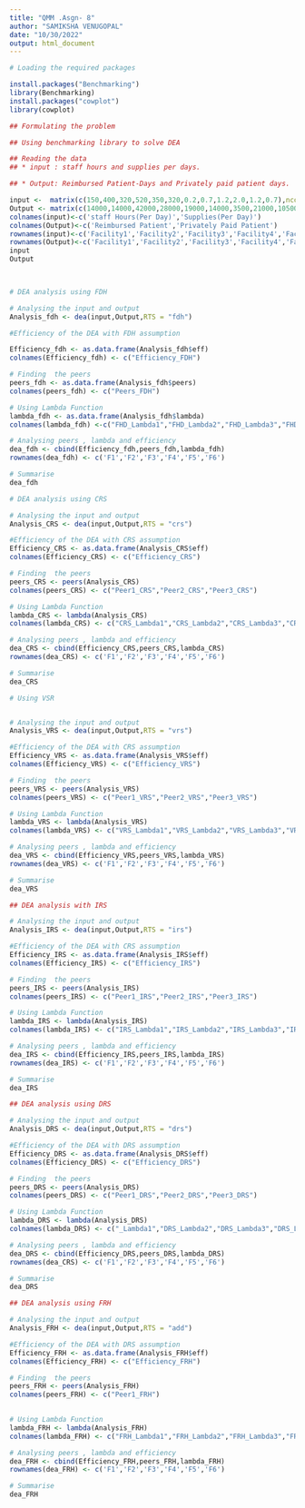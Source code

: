 ```yaml
---
title: "QMM .Asgn- 8"
author: "SAMIKSHA VENUGOPAL"
date: "10/30/2022"
output: html_document
---
```


```r
# Loading the required packages 

install.packages("Benchmarking")
library(Benchmarking)
install.packages("cowplot")
library(cowplot)

```
```r
## Formulating the problem 

## Using benchmarking library to solve DEA

## Reading the data 
## * input : staff hours and supplies per days.

## * Output: Reimbursed Patient-Days and Privately paid patient days.

input <-  matrix(c(150,400,320,520,350,320,0.2,0.7,1.2,2.0,1.2,0.7),ncol = 2)
Output <- matrix(c(14000,14000,42000,28000,19000,14000,3500,21000,10500,42000,25000,15000),ncol = 2)
colnames(input)<-c('staff Hours(Per Day)','Supplies(Per Day)')
colnames(Output)<-c('Reimbursed Patient','Privately Paid Patient')
rownames(input)<-c('Facility1','Facility2','Facility3','Facility4','Facility5','Facility6')
rownames(Output)<-c('Facility1','Facility2','Facility3','Facility4','Facility5','Facility6')
input
Output

                 
```
```r
# DEA analysis using FDH

# Analysing the input and output 
Analysis_fdh <- dea(input,Output,RTS = "fdh")

#Efficiency of the DEA with FDH assumption

Efficiency_fdh <- as.data.frame(Analysis_fdh$eff)
colnames(Efficiency_fdh) <- c("Efficiency_FDH")

# Finding  the peers 
peers_fdh <- as.data.frame(Analysis_fdh$peers)
colnames(peers_fdh) <- c("Peers_FDH")

# Using Lambda Function
lambda_fdh <- as.data.frame(Analysis_fdh$lambda)
colnames(lambda_fdh) <-c("FHD_Lambda1","FHD_Lambda2","FHD_Lambda3","FHD_Lambda4","FHD_Lambda5","FHD_Lambda6")

# Analysing peers , lambda and efficiency
dea_fdh <- cbind(Efficiency_fdh,peers_fdh,lambda_fdh)
rownames(dea_fdh) <- c('F1','F2','F3','F4','F5','F6')

# Summarise 
dea_fdh

```

```r
# DEA analysis using CRS 

# Analysing the input and output 
Analysis_CRS <- dea(input,Output,RTS = "crs")

#Efficiency of the DEA with CRS assumption
Efficiency_CRS <- as.data.frame(Analysis_CRS$eff)
colnames(Efficiency_CRS) <- c("Efficiency_CRS")

# Finding  the peers 
peers_CRS <- peers(Analysis_CRS)
colnames(peers_CRS) <- c("Peer1_CRS","Peer2_CRS","Peer3_CRS")

# Using Lambda Function
lambda_CRS <- lambda(Analysis_CRS)
colnames(lambda_CRS) <- c("CRS_Lambda1","CRS_Lambda2","CRS_Lambda3","CRS_Lambda4")

# Analysing peers , lambda and efficiency
dea_CRS <- cbind(Efficiency_CRS,peers_CRS,lambda_CRS)
rownames(dea_CRS) <- c('F1','F2','F3','F4','F5','F6')

# Summarise 
dea_CRS
```
```r
# Using VSR 


# Analysing the input and output 
Analysis_VRS <- dea(input,Output,RTS = "vrs")

#Efficiency of the DEA with CRS assumption
Efficiency_VRS <- as.data.frame(Analysis_VRS$eff)
colnames(Efficiency_VRS) <- c("Efficiency_VRS")

# Finding  the peers 
peers_VRS <- peers(Analysis_VRS)
colnames(peers_VRS) <- c("Peer1_VRS","Peer2_VRS","Peer3_VRS")

# Using Lambda Function
lambda_VRS <- lambda(Analysis_VRS)
colnames(lambda_VRS) <- c("VRS_Lambda1","VRS_Lambda2","VRS_Lambda3","VRS_Lambda4","VRS_Lambda5")

# Analysing peers , lambda and efficiency
dea_VRS <- cbind(Efficiency_VRS,peers_VRS,lambda_VRS)
rownames(dea_VRS) <- c('F1','F2','F3','F4','F5','F6')

# Summarise 
dea_VRS
```

```r

## DEA analysis with IRS

# Analysing the input and output 
Analysis_IRS <- dea(input,Output,RTS = "irs")

#Efficiency of the DEA with CRS assumption
Efficiency_IRS <- as.data.frame(Analysis_IRS$eff)
colnames(Efficiency_IRS) <- c("Efficiency_IRS")

# Finding  the peers 
peers_IRS <- peers(Analysis_IRS)
colnames(peers_IRS) <- c("Peer1_IRS","Peer2_IRS","Peer3_IRS")

# Using Lambda Function
lambda_IRS <- lambda(Analysis_IRS)
colnames(lambda_IRS) <- c("IRS_Lambda1","IRS_Lambda2","IRS_Lambda3","IRS_Lambda4","IRS_Lambda5")

# Analysing peers , lambda and efficiency
dea_IRS <- cbind(Efficiency_IRS,peers_IRS,lambda_IRS)
rownames(dea_IRS) <- c('F1','F2','F3','F4','F5','F6')

# Summarise 
dea_IRS

```
```r
## DEA analysis using DRS

# Analysing the input and output 
Analysis_DRS <- dea(input,Output,RTS = "drs")

#Efficiency of the DEA with DRS assumption
Efficiency_DRS <- as.data.frame(Analysis_DRS$eff)
colnames(Efficiency_DRS) <- c("Efficiency_DRS")

# Finding  the peers 
peers_DRS <- peers(Analysis_DRS)
colnames(peers_DRS) <- c("Peer1_DRS","Peer2_DRS","Peer3_DRS")

# Using Lambda Function
lambda_DRS <- lambda(Analysis_DRS)
colnames(lambda_DRS) <- c("_Lambda1","DRS_Lambda2","DRS_Lambda3","DRS_Lambda4")

# Analysing peers , lambda and efficiency
dea_DRS <- cbind(Efficiency_DRS,peers_DRS,lambda_DRS)
rownames(dea_CRS) <- c('F1','F2','F3','F4','F5','F6')

# Summarise 
dea_DRS
```

```r
 
## DEA analysis using FRH

# Analysing the input and output 
Analysis_FRH <- dea(input,Output,RTS = "add")

#Efficiency of the DEA with DRS assumption
Efficiency_FRH <- as.data.frame(Analysis_FRH$eff)
colnames(Efficiency_FRH) <- c("Efficiency_FRH")

# Finding  the peers 
peers_FRH <- peers(Analysis_FRH)
colnames(peers_FRH) <- c("Peer1_FRH")
                         

# Using Lambda Function
lambda_FRH <- lambda(Analysis_FRH)
colnames(lambda_FRH) <- c("FRH_Lambda1","FRH_Lambda2","FRH_Lambda3","FRH_Lambda4","FRH_Lambda5","FRH_Lambda6")

# Analysing peers , lambda and efficiency
dea_FRH <- cbind(Efficiency_FRH,peers_FRH,lambda_FRH)
rownames(dea_FRH) <- c('F1','F2','F3','F4','F5','F6')

# Summarise 
dea_FRH

```



